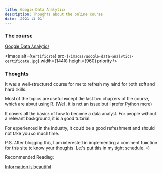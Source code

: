 ```yaml
---
title: Google Data Analytics
description: Thoughts about the online course
date: '2021-11-01'
---
```


### The course

[Google Data Analytics](https://www.coursera.org/professional-certificates/google-data-analytics)


<Image
  alt={`Certificate`}
  src={`/images/google-data-analytics-certificate.jpg`}
  width={1440}
  height={960}
  priority 
/>

### Thoughts

It was a well-structured course for me to refresh my mind for both soft and hard skills.

Most of the topics are useful except the last two chapters of the course, which are about using R. (Well, it is not an issue but I prefer Python more)

It covers all the basics of how to become a data analyst. For people without a relevant background, it is a good tutorial.

For experienced in the industry, it could be a good refreshment and should not take you so much time.


P.S. After blogging this, I am interested in implementing a comment function for this site to know your thoughts. Let's put this in my tight schedule.  =)

Recommended Reading:

[Information is beautiful](https://informationisbeautiful.net/)
